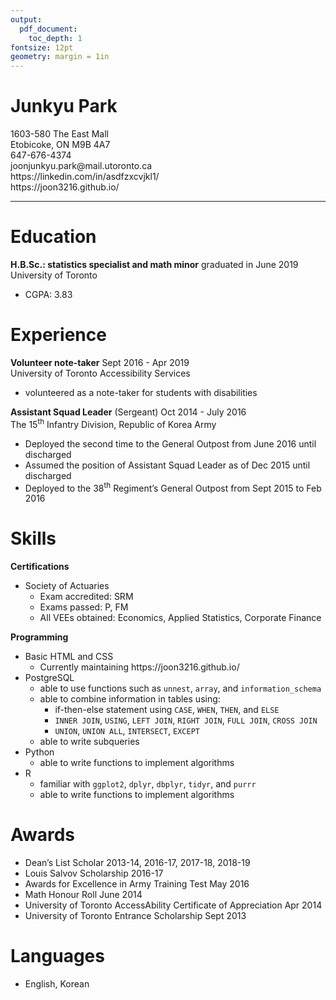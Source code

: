 ```yaml
---
output: 
  pdf_document:
    toc_depth: 1
fontsize: 12pt
geometry: margin = 1in
---
```


<!-- Last updated: 2019-06-03 -->

# Junkyu Park

1603-580 The East Mall  
Etobicoke, ON M9B 4A7  
647-676-4374  
joonjunkyu.park@mail.utoronto.ca  
https://linkedin.com/in/asdfzxcvjkl1/  
https://joon3216.github.io/  


------------------------------------------------------

# **Education**

**H.B.Sc.: statistics specialist and math minor** \hspace*{\fill} graduated in June 2019  
University of Toronto  

* CGPA: 3.83


# **Experience**

**Volunteer note-taker** \hspace*{\fill} Sept 2016 - Apr 2019  
University of Toronto Accessibility Services

* volunteered as a note-taker for students with disabilities

\bigskip

**Assistant Squad Leader** (Sergeant) \hspace*{\fill} Oct 2014 - July 2016  
The 15^th^ Infantry Division, Republic of Korea Army

* Deployed the second time to the General Outpost from June 2016 until discharged
* Assumed the position of Assistant Squad Leader as of Dec 2015 until discharged
* Deployed to the 38^th^ Regiment's General Outpost from Sept 2015 to Feb 2016


# **Skills**

**Certifications** 

* Society of Actuaries
    + Exam accredited: SRM
    + Exams passed: P, FM
    + All VEEs obtained: Economics, Applied Statistics, Corporate Finance

\newpage

**Programming**

* Basic HTML and CSS
    + Currently maintaining https://joon3216.github.io/
* PostgreSQL
    + able to use functions such as `unnest`, `array`, and `information_schema`
    + able to combine information in tables using:
        + if-then-else statement using `CASE`, `WHEN`, `THEN`, and `ELSE`
        + `INNER JOIN`, `USING`, `LEFT JOIN`, `RIGHT JOIN`, `FULL JOIN`, `CROSS JOIN`
        + `UNION`, `UNION ALL`, `INTERSECT`, `EXCEPT`
    + able to write subqueries
* Python
    + able to write functions to implement algorithms
* R
    + familiar with `ggplot2`, `dplyr`, `dbplyr`, `tidyr`, and `purrr`
    + able to write functions to implement algorithms


# **Awards**

* Dean's List Scholar \hspace*{\fill} 2013-14, 2016-17, 2017-18, 2018-19
* Louis Salvov Scholarship \hspace*{\fill} 2016-17
* Awards for Excellence in Army Training Test \hspace*{\fill} May 2016
* Math Honour Roll \hspace*{\fill} June 2014
* University of Toronto AccessAbility Certificate of Appreciation \hspace*{\fill} Apr 2014
* University of Toronto Entrance Scholarship \hspace*{\fill} Sept 2013


# **Languages**

* English, Korean








